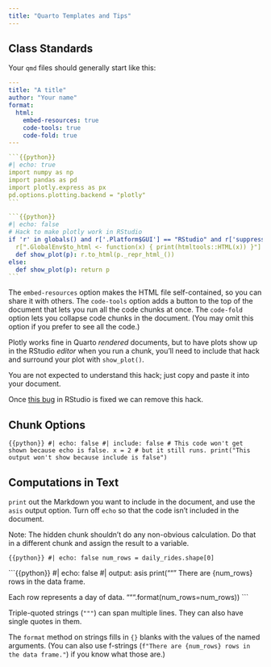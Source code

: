 ```yaml
---
title: "Quarto Templates and Tips"
---
```


## Class Standards

Your `qmd` files should generally start like this:

````yaml
---
title: "A title"
author: "Your name"
format:
  html:
    embed-resources: true
    code-tools: true
    code-fold: true
---

```{{python}}
#| echo: true
import numpy as np
import pandas as pd
import plotly.express as px
pd.options.plotting.backend = "plotly"
```

```{{python}}
#| echo: false
# Hack to make plotly work in RStudio
if 'r' in globals() and r['.Platform$GUI'] == "RStudio" and r['suppressMessages(requireNamespace("htmltools"))']:
  r[".GlobalEnv$to_html <- function(x) { print(htmltools::HTML(x)) }"] and None
  def show_plot(p): r.to_html(p._repr_html_())
else:
  def show_plot(p): return p
```
````

::: {.callout-note title="YAML Explanation" collapse="true"}
The `embed-resources` option makes the HTML file self-contained, so you can share it with others. The `code-tools` option adds a button to the top of the document that lets you run all the code chunks at once. The `code-fold` option lets you collapse code chunks in the document. (You may omit this option if you prefer to see all the code.)
:::

::: {.callout-note title="Plotly Explanation" collapse="true"}
Plotly works fine in Quarto *rendered* documents, but to have plots show up in the RStudio *editor* when you run a chunk, you'll need to include that hack and surround your plot with `show_plot()`.

You are not expected to understand this hack; just copy and paste it into your document.

Once [this bug](https://github.com/rstudio/rstudio/issues/8762) in RStudio is fixed we can remove this hack.
:::


## Chunk Options

```{{python}}
#| echo: false
#| include: false
# This code won't get shown because echo is false.
x = 2
# but it still runs.
print("This output won't show because include is false")
```


## Computations in Text

`print` out the Markdown you want to include in the document, and use the `asis` output option. Turn off `echo` so that the code isn't included in the document.

Note: The hidden chunk shouldn't do any non-obvious calculation. Do that in a different chunk and assign the result to a variable.

```{{python}}
#| echo: false
num_rows = daily_rides.shape[0]
```

```{{python}}
#| echo: false
#| output: asis
print("""
There are {num_rows} rows in the data frame.

Each row represents a day of data.
""".format(num_rows=num_rows))
```

::: {.callout-tip title="Some Python string tips"}
Triple-quoted strings (`"""`) can span multiple lines. They can also have single quotes in them.

The `format` method on strings fills in `{}` blanks with the values of the named arguments. (You can also use f-strings (`f"There are {num_rows} rows in the data frame."`) if you know what those are.)
:::
